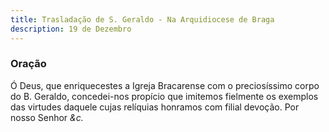 ```yaml
---
title: Trasladação de S. Geraldo - Na Arquidiocese de Braga
description: 19 de Dezembro
---
```


### Oração

Ó Deus, que enriquecestes a Igreja Bracarense com o preciosíssimo corpo do
B. Geraldo, concedei-nos propício que imitemos fielmente os exemplos das
virtudes daquele cujas relíquias honramos com filial devoção. Por nosso
Senhor <em>&c.</em>
